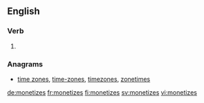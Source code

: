 ==English==

===Verb===
{{head|en|verb form}}

# {{en-third-person singular of|monetize}}

===Anagrams===
* [[time zones#English|time zones]], [[time-zones#English|time-zones]], [[timezones#English|timezones]], [[zonetimes#English|zonetimes]]

[[de:monetizes]]
[[fr:monetizes]]
[[fi:monetizes]]
[[sv:monetizes]]
[[vi:monetizes]]